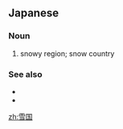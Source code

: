 ==Japanese==
{{ja-kanjitab|ゆき|くに|k2=ぐに|yomi=k|r=y}}

===Noun===
{{ja-noun|ゆきぐに|kyu=雪國}}

# snowy region; snow country

===See also===
* {{l|ja|北国}}
* {{l|ja|南国}}

[[zh:雪国]]